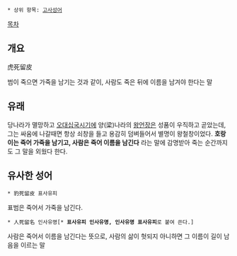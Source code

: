  * 상위 항목: [[고사성어]]

[[목차]]

== 개요 ==
虎死留皮

범이 죽으면 가죽을 남기는 것과 같이, 사람도 죽은 뒤에 이름을 남겨야 한다는 말


== 유래 ==
당나라가 멸망하고 [[오대십국]]시기에 양(梁)나라의 [[왕언장]]은 성품이 우직하고 곧았는데,  그는 싸움에 나갈때면 항상 쇠창을 들고 용감히 덤벼들어서 별명이 왕철창이었다. '''호랑이는 죽어 가죽을 남기고, 사람은 죽어 이름을 남긴다''' 라는 말에 감명받아 죽는 순간까지도 그 말을 외웠다 한다.

== 유사한 성어 ==
 * 豹死留皮 표사유피
표범은 죽어서 가죽을 남긴다.

 * 人死留名 인사유명[* '''표사유피 인사유명, 인사유명 표사유피'''로 붙여 쓴다.]
사람은 죽어서 이름을 남긴다는 뜻으로, 사람의 삶이 헛되지 아니하면 그 이름이 길이 남음을 이르는 말




